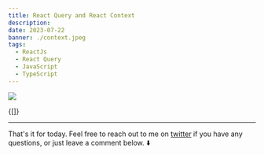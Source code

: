 ```yaml
---
title: React Query and React Context
description:
date: 2023-07-22
banner: ./context.jpeg
tags:
  - ReactJs
  - React Query
  - JavaScript
  - TypeScript
---
```



<img src="./context.jpeg" />

<Attribution
  name="Jacob Aguilar-Friend"
  url="https://unsplash.com/@jacobaguilarfriend"
/>

<RqToc id="react-query-and-react-context" />

<Translations>{[]}</Translations>

---

That's it for today. Feel free to reach out to me on [twitter](https://twitter.com/tkdodo)
if you have any questions, or just leave a comment below. ⬇️

<Comments />
